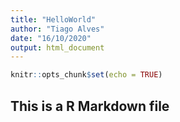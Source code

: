 ```yaml
---
title: "HelloWorld"
author: "Tiago Alves"
date: "16/10/2020"
output: html_document
---
```


```r
knitr::opts_chunk$set(echo = TRUE)
```

## This is a R Markdown file

